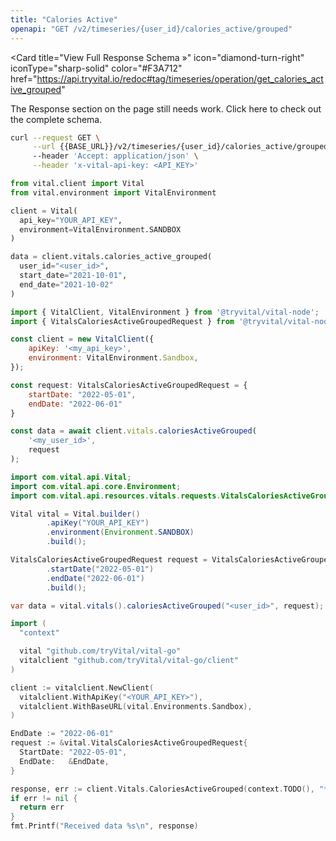 ```yaml
---
title: "Calories Active"
openapi: "GET /v2/timeseries/{user_id}/calories_active/grouped"
---
```


<Card
  title="View Full Response Schema »"
  icon="diamond-turn-right"
  iconType="sharp-solid"
  color="#F3A712"
  href="https://api.tryvital.io/redoc#tag/timeseries/operation/get_calories_active_grouped"
>
  The Response section on the page still needs work. Click here to check out the complete schema.
</Card>

<RequestExample>

```bash cURL
curl --request GET \
     --url {{BASE_URL}}/v2/timeseries/{user_id}/calories_active/grouped?start_date={{START_DATE}}&end_date={{END_DATE}} \
     --header 'Accept: application/json' \
     --header 'x-vital-api-key: <API_KEY>'
```

```python Python
from vital.client import Vital
from vital.environment import VitalEnvironment

client = Vital(
  api_key="YOUR_API_KEY",
  environment=VitalEnvironment.SANDBOX
)

data = client.vitals.calories_active_grouped(
  user_id="<user_id>", 
  start_date="2021-10-01", 
  end_date="2021-10-02"
)
```

```javascript Node
import { VitalClient, VitalEnvironment } from '@tryvital/vital-node';
import { VitalsCaloriesActiveGroupedRequest } from '@tryvital/vital-node/api/resources/vitals';

const client = new VitalClient({
    apiKey: '<my_api_key>',
    environment: VitalEnvironment.Sandbox,
});

const request: VitalsCaloriesActiveGroupedRequest = {
    startDate: "2022-05-01",
    endDate: "2022-06-01"
}

const data = await client.vitals.caloriesActiveGrouped(
    '<my_user_id>',
    request
);
```

```java Java
import com.vital.api.Vital;
import com.vital.api.core.Environment;
import com.vital.api.resources.vitals.requests.VitalsCaloriesActiveGroupedRequest;

Vital vital = Vital.builder()
        .apiKey("YOUR_API_KEY")
        .environment(Environment.SANDBOX)
        .build();

VitalsCaloriesActiveGroupedRequest request = VitalsCaloriesActiveGroupedRequest.builder()
        .startDate("2022-05-01")
        .endDate("2022-06-01")
        .build();

var data = vital.vitals().caloriesActiveGrouped("<user_id>", request);
```

```go Go
import (
  "context"

  vital "github.com/tryVital/vital-go"
  vitalclient "github.com/tryVital/vital-go/client"
)

client := vitalclient.NewClient(
  vitalclient.WithApiKey("<YOUR_API_KEY>"),
  vitalclient.WithBaseURL(vital.Environments.Sandbox),
)

EndDate := "2022-06-01"
request := &vital.VitalsCaloriesActiveGroupedRequest{
  StartDate: "2022-05-01",
  EndDate:   &EndDate,
}

response, err := client.Vitals.CaloriesActiveGrouped(context.TODO(), "*", request)
if err != nil {
  return err
}
fmt.Printf("Received data %s\n", response)
```

</RequestExample>
